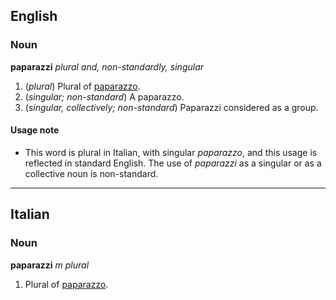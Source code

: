 ==English==
===Noun===
'''paparazzi''' ''plural and, non-standardly, singular''

#(''plural'') Plural of [[paparazzo]].
#(''singular; non-standard'') A paparazzo.
#(''singular, collectively; non-standard'') Paparazzi considered as a group.

====Usage note====
*This word is plural in Italian, with singular ''paparazzo'', and this usage is reflected in standard English.  The use of ''paparazzi'' as a singular or as a collective noun is non-standard.

----
==Italian==
===Noun===
'''paparazzi''' ''m plural''

#Plural of [[paparazzo#Italian|paparazzo]].